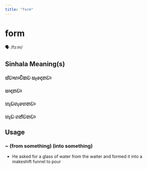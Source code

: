 ```yaml
---
title: "form"
---
```


# form

🗣️ /fɔːm/

## Sinhala Meaning(s)

### ස්වාභාවිකව සෑදෙනවා
### සාදනවා
### හැඩගැහෙනවා
### හැඩ ගන්වනවා

## Usage

### ~ (from something) (into something)

- He asked for a glass of water from the waiter and formed it into a makeshift funnel to pour

